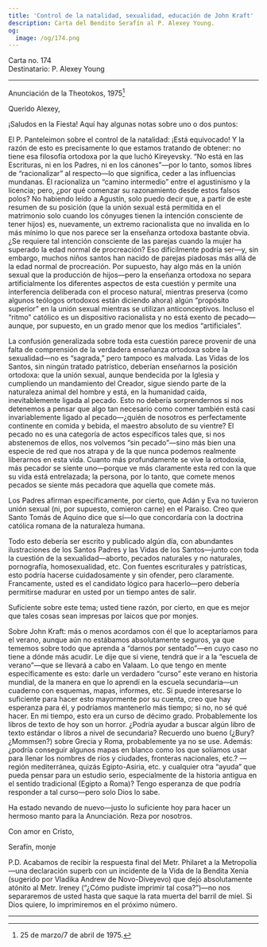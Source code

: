 ```yaml
---
title: 'Control de la natalidad, sexualidad, educación de John Kraft'
description: Carta del Bendito Serafín al P. Alexey Young.
og:
  image: /og/174.png
---
```


<div style={{textAlign:'right', fontFamily:'monospace'}}>Carta no. 174</div>
<div style={{textAlign:'left', fontFamily:'monospace'}}>Destinatario: P. Alexey Young</div>

---

Anunciación de la Theotokos, 1975[^1]

Querido Alexey,

¡Saludos en la Fiesta! Aquí hay algunas notas sobre uno o dos puntos:

El P. Panteleimon sobre el control de la natalidad: ¡Está equivocado! Y la razón de esto es precisamente lo que estamos tratando de obtener: no tiene esa filosofía ortodoxa por la que luchó Kireyevsky. “No está en las Escrituras, ni en los Padres, ni en los cánones”—por lo tanto, somos libres de “racionalizar” al respecto—lo que significa, ceder a las influencias mundanas. Él racionaliza un “camino intermedio” entre el agustinismo y la licencia; pero, ¿por qué comenzar su razonamiento desde estos falsos polos? No habiendo leído a Agustín, solo puedo decir que, a partir de este resumen de su posición (que la unión sexual está permitida en el matrimonio solo cuando los cónyuges tienen la intención consciente de tener hijos) es, nuevamente, un extremo racionalista que no invalida en lo más mínimo lo que nos parece ser la enseñanza ortodoxa bastante obvia. ¿Se requiere tal intención consciente de las parejas cuando la mujer ha superado la edad normal de procreación? Eso difícilmente podría ser—y, sin embargo, muchos niños santos han nacido de parejas piadosas más allá de la edad normal de procreación. Por supuesto, hay algo más en la unión sexual que la producción de hijos—pero la enseñanza ortodoxa no separa artificialmente los diferentes aspectos de esta cuestión y permite una interferencia deliberada con el proceso natural, mientras preserva (como algunos teólogos ortodoxos están diciendo ahora) algún “propósito superior” en la unión sexual mientras se utilizan anticonceptivos. Incluso el “ritmo” católico es un dispositivo racionalista y no está exento de pecado—aunque, por supuesto, en un grado menor que los medios “artificiales”.

La confusión generalizada sobre toda esta cuestión parece provenir de una falta de comprensión de la verdadera enseñanza ortodoxa sobre la sexualidad—no es “sagrada,” pero tampoco es malvada. Las Vidas de los Santos, sin ningún tratado patrístico, deberían enseñarnos la posición ortodoxa: que la unión sexual, aunque bendecida por la Iglesia y cumpliendo un mandamiento del Creador, sigue siendo parte de la naturaleza animal del hombre y está, en la humanidad caída, inevitablemente ligada al pecado. Esto no debería sorprendernos si nos detenemos a pensar que algo tan necesario como comer también está casi invariablemente ligado al pecado—¿quién de nosotros es perfectamente continente en comida y bebida, el maestro absoluto de su vientre? El pecado no es una categoría de actos específicos tales que, si nos abstenemos de ellos, nos volvemos “sin pecado”—sino más bien una especie de red que nos atrapa y de la que nunca podemos realmente liberarnos en esta vida. Cuanto más profundamente se vive la ortodoxia, más pecador se siente uno—porque ve más claramente esta red con la que su vida está entrelazada; la persona, por lo tanto, que comete menos pecados se siente más pecadora que aquella que comete más.

Los Padres afirman específicamente, por cierto, que Adán y Eva no tuvieron unión sexual (ni, por supuesto, comieron carne) en el Paraíso. Creo que Santo Tomás de Aquino dice que sí—lo que concordaría con la doctrina católica romana de la naturaleza humana.

Todo esto debería ser escrito y publicado algún día, con abundantes ilustraciones de los Santos Padres y las Vidas de los Santos—junto con toda la cuestión de la sexualidad—aborto, pecados naturales y no naturales, pornografía, homosexualidad, etc. Con fuentes escriturales y patrísticas, esto podría hacerse cuidadosamente y sin ofender, pero claramente. Francamente, usted es el candidato lógico para hacerlo—pero debería permitirse madurar en usted por un tiempo antes de salir.

Suficiente sobre este tema; usted tiene razón, por cierto, en que es mejor que tales cosas sean impresas por laicos que por monjes.

Sobre John Kraft: más o menos acordamos con él que lo aceptaríamos para el verano, aunque aún no estábamos absolutamente seguros, ya que tememos sobre todo que aprenda a “darnos por sentado”—en cuyo caso no tiene a dónde más acudir. Le dije que si viene, tendrá que ir a la “escuela de verano”—que se llevará a cabo en Valaam. Lo que tengo en mente específicamente es esto: darle un verdadero “curso” este verano en historia mundial, de la manera en que lo aprendí en la escuela secundaria—un cuaderno con esquemas, mapas, informes, etc. Si puede interesarse lo suficiente para hacer esto mayormente por su cuenta, creo que hay esperanza para él, y podríamos mantenerlo más tiempo; si no, no sé qué hacer. En mi tiempo, esto era un curso de décimo grado. Probablemente los libros de texto de hoy son un horror. ¿Podría ayudar a buscar algún libro de texto estándar o libros a nivel de secundaria? Recuerdo uno bueno (¿Bury? ¿Mommsen?) sobre Grecia y Roma, probablemente ya no se use. Además: ¿podría conseguir algunos mapas en blanco como los que solíamos usar para llenar los nombres de ríos y ciudades, fronteras nacionales, etc.? —región mediterránea, quizás Egipto-Asiria, etc. y cualquier otra “ayuda” que pueda pensar para un estudio serio, especialmente de la historia antigua en el sentido tradicional (Egipto a Roma)? Tengo esperanza de que podría responder a tal curso—pero solo Dios lo sabe.

Ha estado nevando de nuevo—justo lo suficiente hoy para hacer un hermoso manto para la Anunciación. Reza por nosotros.

Con amor en Cristo,

Serafín, monje

P.D. Acabamos de recibir la respuesta final del Metr. Philaret a la Metropolia—una declaración superb con un incidente de la Vida de la Bendita Xenia (sugerido por Vladika Andrew de Novo-Diveyevo) que dejó absolutamente atónito al Metr. Ireney (“¿Cómo pudiste imprimir tal cosa?”)—no nos separaremos de usted hasta que saque la rata muerta del barril de miel. Si Dios quiere, lo imprimiremos en el próximo número.

---

[^1]: 25 de marzo/7 de abril de 1975.
